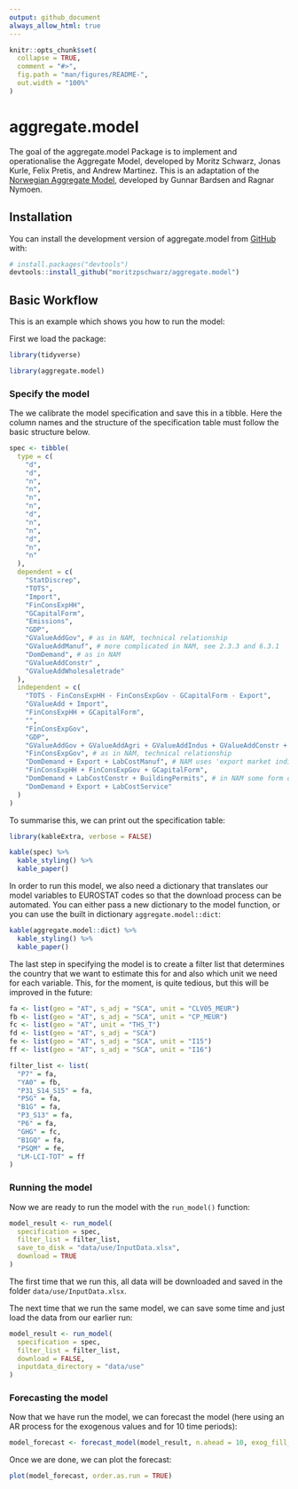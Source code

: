 ```yaml
---
output: github_document
always_allow_html: true
---
```


<!-- README.md is generated from README.Rmd. Please edit that file -->

```r
knitr::opts_chunk$set(
  collapse = TRUE,
  comment = "#>",
  fig.path = "man/figures/README-",
  out.width = "100%"
)
```

# aggregate.model

<!-- badges: start -->
<!-- badges: end -->

The goal of the aggregate.model Package is to implement and operationalise the Aggregate Model, developed by Moritz Schwarz, Jonas Kurle, Felix Pretis, and Andrew Martinez. This is an adaptation of the [Norwegian Aggregate Model](https://normetrics.no/nam/), developed by Gunnar Bardsen and Ragnar Nymoen. 

## Installation

You can install the development version of aggregate.model from [GitHub](https://github.com/) with:

``` r
# install.packages("devtools")
devtools::install_github("moritzpschwarz/aggregate.model")
```

## Basic Workflow

This is an example which shows you how to run the model:

First we load the package:

```r
library(tidyverse)
```


```r
library(aggregate.model)
```

### Specify the model

The we calibrate the model specification and save this in a tibble. 
Here the column names and the structure of the specification table must follow the basic structure below.

```r
spec <- tibble(
  type = c(
    "d",
    "d",
    "n",
    "n",
    "n",
    "n",
    "d",
    "n",
    "n",
    "d",
    "n",
    "n"
  ),
  dependent = c(
    "StatDiscrep",
    "TOTS",
    "Import",
    "FinConsExpHH",
    "GCapitalForm",
    "Emissions",
    "GDP",
    "GValueAddGov", # as in NAM, technical relationship
    "GValueAddManuf", # more complicated in NAM, see 2.3.3 and 6.3.1
    "DomDemand", # as in NAM
    "GValueAddConstr" ,
    "GValueAddWholesaletrade"
  ),
  independent = c(
    "TOTS - FinConsExpHH - FinConsExpGov - GCapitalForm - Export",
    "GValueAdd + Import",
    "FinConsExpHH + GCapitalForm",
    "",
    "FinConsExpGov",
    "GDP",
    "GValueAddGov + GValueAddAgri + GValueAddIndus + GValueAddConstr + GValueAddWholesaletrade + GValueAddInfocom + GValueAddFinance + GValueAddRealest + GValueAddResearch + GValueAddArts",
    "FinConsExpGov", # as in NAM, technical relationship
    "DomDemand + Export + LabCostManuf", # NAM uses 'export market indicator' not exports - unclear what this is, NAM uses unit labour cost in NOR manufacturing relative to the foreign price level - here is just total labour cost
    "FinConsExpHH + FinConsExpGov + GCapitalForm",
    "DomDemand + LabCostConstr + BuildingPermits", # in NAM some form of YFP2J = 0.3JBOL + 0.2JF P N + 0.3JO + 0.3JOIL. Unclear what this is. Using Building Permits instead
    "DomDemand + Export + LabCostService"
  )
)

```

To summarise this, we can print out the specification table: 

```r
library(kableExtra, verbose = FALSE)
```



```r
kable(spec) %>% 
  kable_styling() %>% 
  kable_paper()
```


In order to run this model, we also need a dictionary that translates our model variables to EUROSTAT codes so that the download process can be automated. You can either pass a new dictionary to the model function, or you can use the built in dictionary `aggregate.model::dict`:


```r
kable(aggregate.model::dict) %>% 
  kable_styling() %>% 
  kable_paper()
```

The last step in specifying the model is to create a filter list that determines the country that we want to estimate this for and also which unit we need for each variable. This, for the moment, is quite tedious, but this will be improved in the future:

```r
fa <- list(geo = "AT", s_adj = "SCA", unit = "CLV05_MEUR")
fb <- list(geo = "AT", s_adj = "SCA", unit = "CP_MEUR")
fc <- list(geo = "AT", unit = "THS_T")
fd <- list(geo = "AT", s_adj = "SCA")
fe <- list(geo = "AT", s_adj = "SCA", unit = "I15")
ff <- list(geo = "AT", s_adj = "SCA", unit = "I16")

filter_list <- list(
  "P7" = fa,
  "YA0" = fb,
  "P31_S14_S15" = fa,
  "P5G" = fa,
  "B1G" = fa,
  "P3_S13" = fa,
  "P6" = fa,
  "GHG" = fc,
  "B1GQ" = fa,
  "PSQM" = fe,
  "LM-LCI-TOT" = ff
)
```


### Running the model

Now we are ready to run the model with the `run_model()` function:

```r
model_result <- run_model(
  specification = spec,
  filter_list = filter_list,
  save_to_disk = "data/use/InputData.xlsx",
  download = TRUE
)
```

The first time that we run this, all data will be downloaded and saved in the folder `data/use/InputData.xlsx`. 

The next time that we run the same model, we can save some time and just load the data from our earlier run: 
```r
model_result <- run_model(
  specification = spec,
  filter_list = filter_list,
  download = FALSE,
  inputdata_directory = "data/use"
)
```


### Forecasting the model

Now that we have run the model, we can forecast the model (here using an AR process for the exogenous values and for 10 time periods):

```r
model_forecast <- forecast_model(model_result, n.ahead = 10, exog_fill_method = "AR", plot.forecast = FALSE)
```

Once we are done, we can plot the forecast: 

```r
plot(model_forecast, order.as.run = TRUE)
```






